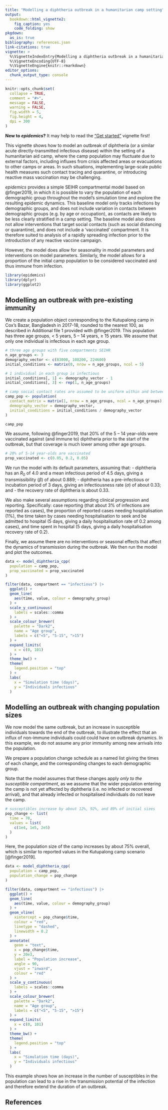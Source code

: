 ```yaml
---
title: "Modelling a diphtheria outbreak in a humanitarian camp setting"
output:
  bookdown::html_vignette2:
    fig_caption: yes
    code_folding: show
pkgdown:
  as_is: true
bibliography: references.json
link-citations: true
vignette: >
  %\VignetteIndexEntry{Modelling a diphtheria outbreak in a humanitarian camp setting}
  %\VignetteEncoding{UTF-8}
  %\VignetteEngine{knitr::rmarkdown}
editor_options: 
  chunk_output_type: console
---
```


```r
knitr::opts_chunk$set(
  collapse = TRUE,
  comment = "#>",
  message = FALSE,
  warning = FALSE,
  fig.width = 5,
  fig.height = 4,
  dpi = 300
)
```

::: {.alert .alert-warning}
**New to _epidemics_?** It may help to read the ["Get started"](epidemics.html) vignette first!
:::

This vignette shows how to model an outbreak of diphtheria (or a similar acute directly-transmitted infectious disease) within the setting of a humanitarian aid camp, where the camp population may fluctuate due to external factors, including influxes from crisis affected areas or evacuations to other camps or areas.
In such situations, implementing large-scale public health measures such contact tracing and quarantine, or introducing reactive mass vaccination may be challenging.

_epidemics_ provides a simple SEIHR compartmental model based on @finger2019, in which it is possible to vary the population of each demographic group throughout the model's simulation time and explore the resulting epidemic dynamics.
This baseline model only tracks infections by demographic groups, and does not include variation in contacts between demographic groups (e.g. by age or occupation), as contacts are likely to be less clearly stratified in a camp setting.
The baseline model also does not allow interventions that target social contacts (such as social distancing or quarantine), and does not include a 'vaccinated' compartment. It is therefore suited to analysis of a rapidly spreading infection prior to the introduction of any reactive vaccine campaign.

However, the model does allow for seasonality in model parameters and interventions on model parameters.
Similarly, the model allows for a proportion of the initial camp population to be considered vaccinated and thus immune from infection.

```r
library(epidemics)
library(dplyr)
library(ggplot2)
```

## Modelling an outbreak with pre-existing immunity

We create a population object corresponding to the Kutupalong camp in Cox's Bazar, Bangladesh in 2017-18, rounded to the nearest 100, as described in Additional file 1 provided with @finger2019.
This population has three age groups, < 5 years, 5 -- 14 years, $\geq$ 15 years.
We assume that only one individual is infectious in each age group.

```r
# three age groups with five compartments SEIHR
n_age_groups <- 3
demography_vector <- c(83000, 108200, 224600)
initial_conditions <- matrix(0, nrow = n_age_groups, ncol = 5)

# 1 individual in each group is infectious
initial_conditions[, 1] <- demography_vector - 1
initial_conditions[, 3] <- rep(1, n_age_groups)

# camp social contact rates are assumed to be uniform within and between age groups
camp_pop <- population(
  contact_matrix = matrix(1, nrow = n_age_groups, ncol = n_age_groups),
  demography_vector = demography_vector,
  initial_conditions = initial_conditions / demography_vector
)

camp_pop
```

We assume, following @finger2019, that 20% of the 5 -- 14 year-olds were vaccinated against (and immune to) diphtheria prior to the start of the outbreak, but that coverage is much lower among other age groups.

```r
# 20% of 5-14 year-olds are vaccinated
prop_vaccinated <- c(0.05, 0.2, 0.05)
```

We run the model with its default parameters, assuming that:
- diphtheria has an $R_0$ of 4.0 and a mean infectious period of 4.5 days, giving a transmissibility ($\beta$) of about 0.889;
- diphtheria has a pre-infectious or incubation period of 3 days, giving an infectiousness rate ($\sigma$) of about 0.33; and
- the recovery rate of diphtheria is about 0.33.

We also make several assumptions regarding clinical progression and reporting. Specifically: case reporting (that about 3% of infections are reported as cases), the proportion of reported cases needing hospitalisation (1%), the time taken by cases needing hospitalisation to seek and be admitted to hospital (5 days, giving a daily hospitalisation rate of 0.2 among cases), and time spent in hospital (5 days, giving a daily hospitalisation recovery rate of 0.2).

Finally, we assume there are no interventions or seasonal effects that affect the dynamics of transmission during the outbreak. We then run the model and plot the outcomes.

```r
data <- model_diphtheria_cpp(
  population = camp_pop,
  prop_vaccinated = prop_vaccinated
)
```

```r
filter(data, compartment == "infectious") |>
  ggplot() +
  geom_line(
    aes(time, value, colour = demography_group)
  ) +
  scale_y_continuous(
    labels = scales::comma
  ) +
  scale_colour_brewer(
    palette = "Dark2",
    name = "Age group",
    labels = c("<5", "5-15", ">15")
  ) +
  expand_limits(
    x = c(0, 101)
  ) +
  theme_bw() +
  theme(
    legend.position = "top"
  ) +
  labs(
    x = "Simulation time (days)",
    y = "Individuals infectious"
  )
```

## Modelling an outbreak with changing population sizes

We now model the same outbreak, but an increase in susceptible individuals towards the end of the outbreak, to illustrate the effect that an influx of non-immune individuals could could have on outbreak dynamics.
In this example, we do not assume any prior immunity among new arrivals into the population.

We prepare a population change schedule as a named list giving the times of each change, and the corresponding changes to each demographic group.

Note that the model assumes that these changes apply _only to the susceptible compartment_, as we assume that the wider population entering the camp is not yet affected by diphtheria (i.e. no infected or recovered arrival), and that already infected or hospitalised individuals do not leave the camp.

```r
# susceptibles increase by about 12%, 92%, and 89% of initial sizes
pop_change <- list(
  time = 70,
  values = list(
    c(1e4, 1e5, 2e5)
  )
)
```

Here, the population size of the camp increases by about 75% overall, which is similar to reported values in the Kutupalong camp scenario [@finger2019].

```r
data <- model_diphtheria_cpp(
  population = camp_pop,
  population_change = pop_change
)
```

```r
filter(data, compartment == "infectious") |>
  ggplot() +
  geom_line(
    aes(time, value, colour = demography_group)
  ) +
  geom_vline(
    xintercept = pop_change$time,
    colour = "red",
    linetype = "dashed",
    linewidth = 0.2
  ) +
  annotate(
    geom = "text",
    x = pop_change$time,
    y = 20e3,
    label = "Population increase",
    angle = 90,
    vjust = "inward",
    colour = "red"
  ) +
  scale_y_continuous(
    labels = scales::comma
  ) +
  scale_colour_brewer(
    palette = "Dark2",
    name = "Age group",
    labels = c("<5", "5-15", ">15")
  ) +
  expand_limits(
    x = c(0, 101)
  ) +
  theme_bw() +
  theme(
    legend.position = "top"
  ) +
  labs(
    x = "Simulation time (days)",
    y = "Individuals infectious"
  )
```

This example shows how an increase in the number of susceptibles in the population can lead to a rise in the transmission potential of the infection and therefore extend the duration of an outbreak.

## References
